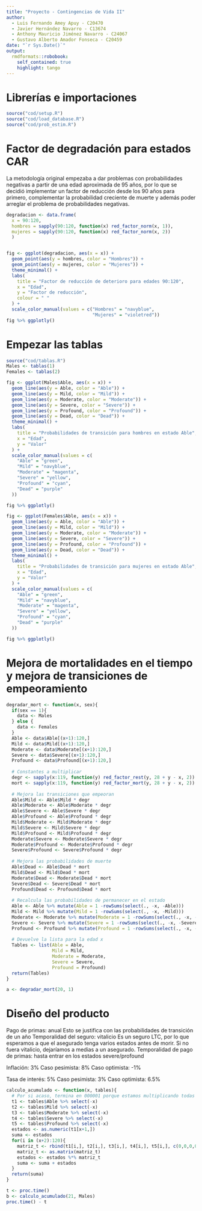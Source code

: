 ```yaml
---
title: "Proyecto - Contingencias de Vida II"
author: 
  - Luis Fernando Amey Apuy - C20470
  - Javier Hernández Navarro - C13674
  - Anthony Mauricio Jiménez Navarro - C24067
  - Gustavo Alberto Amador Fonseca - C20459
date: "`r Sys.Date()`"
output:
  rmdformats::robobook:
    self_contained: true
    highlight: tango
---
```

# Librerías e importaciones
```r
source("cod/setup.R")
source("cod/load_database.R")
source("cod/prob_estim.R")
```

# Factor de degradación para estados CAR
La metodología original empezaba a dar problemas con probabilidades negativas a partir de una edad aproximada de 95 años, por lo que se decidió implementar un factor de reducción desde los 90 años para primero, complementar la probabilidad creciente de muerte y además poder arreglar el problema de probabilidades negativas.
```r
degradacion <- data.frame(
  x = 90:120, 
  hombres = sapply(90:120, function(x) red_factor_norm(x, 1)),
  mujeres = sapply(90:120, function(x) red_factor_norm(x, 2))
  )


fig <- ggplot(degradacion, aes(x = x)) +
  geom_point(aes(y = hombres, color = "Hombres")) +
  geom_point(aes(y = mujeres, color = "Mujeres")) +
  theme_minimal() +
  labs(
    title = "Factor de reducción de deterioro para edades 90:120",
    x = "Edad",
    y = "Factor de reducción",
    colour = " "
  ) +
  scale_color_manual(values = c("Hombres" = "navyblue",
                                "Mujeres" = "violetred")) 
fig %>% ggplotly()
```

# Empezar las tablas
```r
source("cod/tablas.R")
Males <- tablas(1)
Females <- tablas(2)
```

```r
fig <- ggplot(Males$Able, aes(x = x)) +
  geom_line(aes(y = Able, color = "Able")) +
  geom_line(aes(y = Mild, color = "Mild")) +
  geom_line(aes(y = Moderate, color = "Moderate")) +
  geom_line(aes(y = Severe, color = "Severe")) +
  geom_line(aes(y = Profound, color = "Profound")) +
  geom_line(aes(y = Dead, color = "Dead")) +
  theme_minimal() +
  labs(
    title = "Probabilidades de transición para hombres en estado Able",
    x = "Edad",
    y = "Valor"
  ) +
  scale_color_manual(values = c(
    "Able" = "green",
    "Mild" = "navyblue",
    "Moderate" = "magenta",
    "Severe" = "yellow",
    "Profound" = "cyan",
    "Dead" = "purple"
  ))

fig %>% ggplotly()
```
```r
fig <- ggplot(Females$Able, aes(x = x)) +
  geom_line(aes(y = Able, color = "Able")) +
  geom_line(aes(y = Mild, color = "Mild")) +
  geom_line(aes(y = Moderate, color = "Moderate")) +
  geom_line(aes(y = Severe, color = "Severe")) +
  geom_line(aes(y = Profound, color = "Profound")) +
  geom_line(aes(y = Dead, color = "Dead")) +
  theme_minimal() +
  labs(
    title = "Probabilidades de transición para mujeres en estado Able",
    x = "Edad",
    y = "Valor"
  ) +
  scale_color_manual(values = c(
    "Able" = "green",
    "Mild" = "navyblue",
    "Moderate" = "magenta",
    "Severe" = "yellow",
    "Profound" = "cyan",
    "Dead" = "purple"
  ))

fig %>% ggplotly()
```

# Mejora de mortalidades en el tiempo y mejora de transiciones de empeoramiento

```r
degradar_mort <- function(x, sex){
  if(sex == 1){
    data <- Males
  } else {
    data <- Females
  }
  Able <- data$Able[(x+1):120,]
  Mild <- data$Mild[(x+1):120,]
  Moderate <- data$Moderate[(x+1):120,]
  Severe <- data$Severe[(x+1):120,]
  Profound <- data$Profound[(x+1):120,]
  
  # Constantes a multiplicar
  degr <- sapply(x:119, function(y) red_factor_rest(y, 28 + y - x, 2))
  mort <- sapply(x:119, function(y) red_factor_mort(y, 28 + y - x, 2))
  
  # Mejora las transiciones que empeoran
  Able$Mild <- Able$Mild * degr
  Able$Moderate <- Able$Moderate * degr
  Able$Severe <- Able$Severe * degr
  Able$Profound <- Able$Profound * degr
  Mild$Moderate <- Mild$Moderate * degr
  Mild$Severe <- Mild$Severe * degr
  Mild$Profound <- Mild$Profound * degr
  Moderate$Severe <- Moderate$Severe * degr
  Moderate$Profound <- Moderate$Profound * degr
  Severe$Profound <- Severe$Profound * degr
  
  # Mejora las probabilidades de muerte
  Able$Dead <- Able$Dead * mort
  Mild$Dead <- Mild$Dead * mort
  Moderate$Dead <- Moderate$Dead * mort
  Severe$Dead <- Severe$Dead * mort
  Profound$Dead <- Profound$Dead * mort
  
  # Recalcula las probabilidades de permanecer en el estado
  Able <- Able %>% mutate(Able = 1 -rowSums(select(., -x, -Able)))
  Mild <- Mild %>% mutate(Mild = 1 -rowSums(select(., -x, -Mild)))
  Moderate <- Moderate %>% mutate(Moderate = 1 -rowSums(select(., -x, -Moderate)))
  Severe <- Severe %>% mutate(Severe = 1 -rowSums(select(., -x, -Severe)))
  Profound <- Profound %>% mutate(Profound = 1 -rowSums(select(., -x, -Profound)))
  
  # Devuelve la lista para la edad x
  Tables <- list(Able = Able,
                 Mild = Mild,
                 Moderate = Moderate,
                 Severe = Severe,
                 Profound = Profound)
  return(Tables)
}
```

```r
a <- degradar_mort(20, 1)
```


# Diseño del producto
Pago de primas: anual
Esto se justifica con las probabilidades de transición de un año
Temporalidad del seguro: vitalicio
Es un seguro LTC, por lo que esperamos a que el asegurado tenga varios estados
antes de morir. Si no fuera vitalicio, dejaríamos a medias a un asegurado.
Temporalidad de pago de primas: hasta entrar en los estados severe/profound

Inflación: 3%
  Caso pesimista: 8%
  Caso optimista: -1%
  
Tasa de interés: 5%
  Caso pesimista: 3%
  Caso optimista: 6.5%


```r
calculo_acumulado <- function(x, tables){
  # Por si acaso, termina en 000001 porque estamos multiplicando todas las transiciones
  t1 <- tables$Able %>% select(-x)
  t2 <- tables$Mild %>% select(-x) 
  t3 <- tables$Moderate %>% select(-x)
  t4 <- tables$Severe %>% select(-x)
  t5 <- tables$Profound %>% select(-x)
  estados <- as.numeric(t1[x+1,])
  suma <- estados
  for(i in (x+2):120){
    matriz_t <- rbind(t1[i,], t2[i,], t3[i,], t4[i,], t5[i,], c(0,0,0,0,0,1)) 
    matriz_t <- as.matrix(matriz_t)
    estados <- estados %*% matriz_t
    suma <- suma + estados
  }
  return(suma)
}
```

```r
t <- proc.time()
b <- calculo_acumulado(21, Males)
proc.time() - t 
```




































